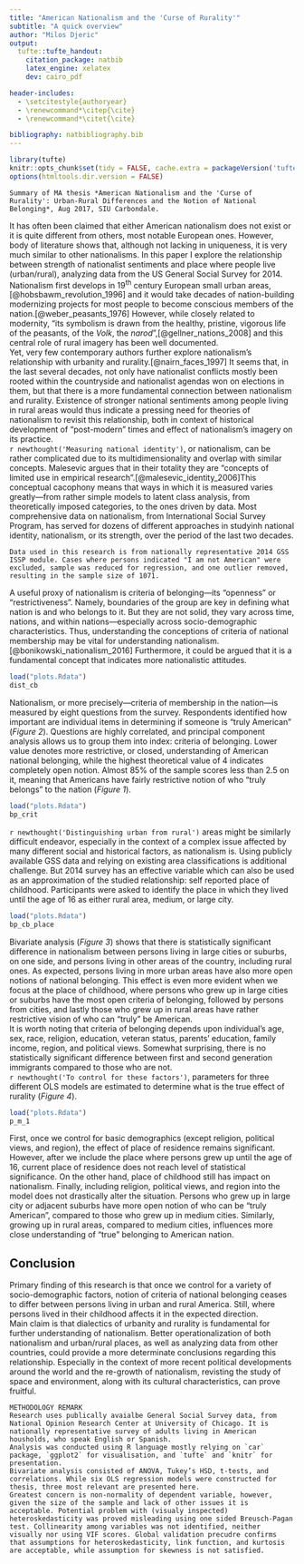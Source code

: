 ```yaml
---
title: "American Nationalism and the 'Curse of Rurality'"
subtitle: "A quick overview"
author: "Milos Djeric"
output:
  tufte::tufte_handout:
    citation_package: natbib
    latex_engine: xelatex
    dev: cairo_pdf

header-includes:
  - \setcitestyle{authoryear}
  - \renewcommand*\citep{\cite}
  - \renewcommand*\citet{\cite}

bibliography: natbibliography.bib
---
```


```r
library(tufte)
knitr::opts_chunk$set(tidy = FALSE, cache.extra = packageVersion('tufte'))
options(htmltools.dir.version = FALSE)
```
```marginfigure
Summary of MA thesis *American Nationalism and the 'Curse of Rurality': Urban-Rural Differences and the Notion of National Belonging*, Aug 2017, SIU Carbondale.
```
It has often been claimed that either American nationalism does not exist or it is quite different from others, most notable European ones. However, body of literature shows that, although not lacking in uniqueness, it is very much similar to other nationalisms. In this paper I explore the relationship between strength of nationalist sentiments and place where people live (urban/rural), analyzing data from the US General Social Survey for 2014.  
Nationalism first develops in 19^th^ century European small urban areas,[@hobsbawm_revolution_1996] and it would take decades of nation-building modernizing projects for most people to become conscious members of the nation.[@weber_peasants_1976] However, while closely related to modernity, "its symbolism is drawn from the healthy, pristine, vigorous life of the peasants, of the *Volk*, the *narod*",[@gellner_nations_2008] and this central role of rural imagery has been well documented.  
Yet, very few contemporary authors further explore nationalism's relationship with urbanity and rurality.[@nairn_faces_1997] It seems that, in the last several decades, not only have nationalist conflicts mostly been rooted within the countryside and nationalist agendas won on elections in them, but that there is a more fundamental connection between nationalism and rurality. Existence of stronger national sentiments among people living in rural areas would thus indicate a pressing need for theories of nationalism to revisit this relationship, both in context of historical development of "post-modern" times and effect of nationalism's imagery on its practice.  
`r newthought('Measuring national identity')`, or nationalism, can be rather complicated due to its multidimensionality and overlap with similar concepts. Malesevic argues that in their totality they are "concepts of limited use in empirical research".[@malesevic_identity_2006]This conceptual cacophony means that ways in which it is measured varies greatly---from rather simple models to latent class analysis, from theoretically imposed categories, to the ones driven by data. Most comprehensive data on nationalism, from International Social Survey Program, has served for dozens of different approaches in studyinh national identity, nationalism, or its strength, over the period of the last two decades.
```marginfigure
Data used in this research is from nationally representative 2014 GSS ISSP module. Cases where persons indicated "I am not American" were excluded, sample was reduced for regression, and one outlier removed, resulting in the sample size of 1071. 
```
A useful proxy of nationalism is criteria of belonging---its "openness" or "restrictiveness". Namely, boundaries of the group are key in defining what nation is and who belongs to it. But they are not solid, they vary across time, nations, and within nations---especially across socio-demographic characteristics. Thus, understanding the conceptions of criteria of national membership may be vital for understanding nationalism.[@bonikowski_nationalism_2016] Furthermore, it could be argued that it is a fundamental concept that indicates more nationalistic attitudes.
```r
load("plots.Rdata")
dist_cb
```
Nationalism, or more precisely---criteria of membership in the nation---is measured by eight questions from the survey. Respondents identified how important are individual items in determining if someone is "truly American" (*Figure 2*). Questions are highly correlated, and principal component analysis allows us to group them into index: criteria of belonging. Lower value denotes more restrictive, or closed, understanding of American national belonging, while the highest theoretical value of 4 indicates completely open notion. Almost 85% of the sample scores less than 2.5 on it, meaning that Americans have fairly restrictive notion of who "truly belongs" to the nation (*Figure 1*).
```r
load("plots.Rdata")
bp_crit
```
`r newthought('Distinguishing urban from rural')` areas might be similarly difficult endeavor, especially in the context of a complex issue affected by many different social and historical factors, as nationalism is. Using publicly available GSS data and relying on existing area classifications is additional challenge. But 2014 survey has an effective variable which can also be used as an approximation of the studied relationship: self reported place of childhood. Participants were asked to identify the place in which they lived until the age of 16 as either rural area, medium, or large city.
```r
load("plots.Rdata")
bp_cb_place
```
Bivariate analysis (*Figure 3*) shows that there is statistically significant difference in nationalism between persons living in large cities or suburbs, on one side, and persons living in other areas of the country, including rural ones. As expected, persons living in more urban areas have also more open notions of national belonging. This effect is even more evident when we focus at the place of childhood, where persons who grew up in large cities or suburbs have the most open criteria of belonging, followed by persons from cities, and lastly those who grew up in rural areas have rather restrictive vision of who can "truly" be American.  
It is worth noting that criteria of belonging depends upon individual's age, sex, race, religion, education, veteran status, parents' education, family income, region, and political views. Somewhat surprising, there is no statistically significant difference between first and second generation immigrants compared to those who are not.  
`r newthought('To control for these factors')`, parameters for three different OLS models are estimated to determine what is the true effect of rurality (*Figure 4*).
```r
load("plots.Rdata")
p_m_1
```
First, once we control for basic demographics (except religion, political views, and region), the effect of place of residence remains significant. However, after we include the place where persons grew up until the age of 16, current place of residence does not reach level of statistical significance. On the other hand, place of childhood still has impact on nationalism. Finally, including religion, political views, and region into the model does not drastically alter the situation. Persons who grew up in large city or adjacent suburbs have more open notion of who can be "truly American", compared to those who grew up in medium cities. Similarly, growing up in rural areas, compared to medium cities, influences more close understanding of "true" belonging to American nation.  

## Conclusion
Primary finding of this research is that once we control for a variety of socio-demographic factors, notion of criteria of national belonging ceases to differ between persons living in urban and rural America. Still, where persons lived in their childhood affects it in the expected direction.  
Main claim is that dialectics of urbanity and rurality is fundamental for further understanding of nationalism. Better operationalization of both nationalism and urban/rural places, as well as analyzing data from other countries, could provide a more determinate conclusions regarding this relationship. Especially in the context of more recent political developments around the world and the re-growth of nationalism, revisting the study of space and environment, along with its cultural characteristics, can prove fruitful.
```marginfigure
METHODOLOGY REMARK  
Research uses publically avaialbe General Social Survey data, from National Opinion Research Center at University of Chicago. It is nationally representative survey of adults living in American housholds, who speak English or Spanish.  
Analysis was conducted using R language mostly relying on `car` package, `ggplot2` for visualisation, and `tufte` and `knitr` for presentation.  
Bivariate analysis consisted of ANOVA, Tukey’s HSD, t-tests, and correlations. While six OLS regression models were constructed for thesis, three most relevant are presented here.  
Greatest concern is non-normality of dependent variable, however, given the size of the sample and lack of other issues it is acceptable. Potential problem with (visualy inspected) heteroskedasticity was proved misleading using one sided Breusch-Pagan test. Collinearity among variables was not identified, neither visually nor using VIF scores. Global validation precudre confirms that assumptions for heteroskedasticity, link function, and kurtosis are acceptable, while assumption for skewness is not satisfied.
```
